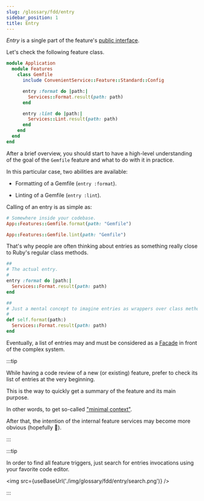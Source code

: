 ```yaml
---
slug: /glossary/fdd/entry
sidebar_position: 1
title: Entry
---
```



*Entry* is a single part of the feature's [public interface](https://en.wikipedia.org/wiki/Public_interface).

Let's check the following feature class.

```ruby
module Application
  module Features
    class Gemfile
      include ConvenientService::Feature::Standard::Config

      entry :format do |path:|
        Services::Format.result(path: path)
      end

      entry :lint do |path:|
        Services::Lint.result(path: path)
      end
    end
  end
end
```

After a brief overview, you should start to have a high-level understanding of the goal of the `Gemfile` feature and what to do with it in practice.

In this particular case, two abilities are available:

- Formatting of a Gemfile (`entry :format`).

- Linting of a Gemfile (`entry :lint`).

Calling of an entry is as simple as:

```ruby
# Somewhere inside your codebase.
App::Features::Gemfile.format(path: "Gemfile")

App::Features::Gemfile.lint(path: "Gemfile")
```

That's why people are often thinking about entries as something really close to Ruby's regular class methods.

```ruby
##
# The actual entry.
#
entry :format do |path:|
  Services::Format.result(path: path)
end

##
# Just a mental concept to imagine entries as wrappers over class methods (under the hood they are something not so straightforward, but this is a topic for a different story).
#
def self.format(path:)
  Services::Format.result(path: path)
end
```

Eventually, a list of entries may and must be considered as a [Facade](https://refactoring.guru/design-patterns/facade) in front of the complex system.

:::tip

While having a code review of a new (or existing) feature, prefer to check its list of entries at the very beginning.

This is the way to quickly get a summary of the feature and its main purpose.

In other words, to get so-called ["minimal context"](/glossary/clean_code).

After that, the intention of the internal feature services may become more obvious (hopefully 🙂).

:::

:::tip

In order to find all feature triggers, just search for entries invocations using your favorite code editor.

<img src={useBaseUrl('./img/glossary/fdd/entry/search.png')} />

:::
